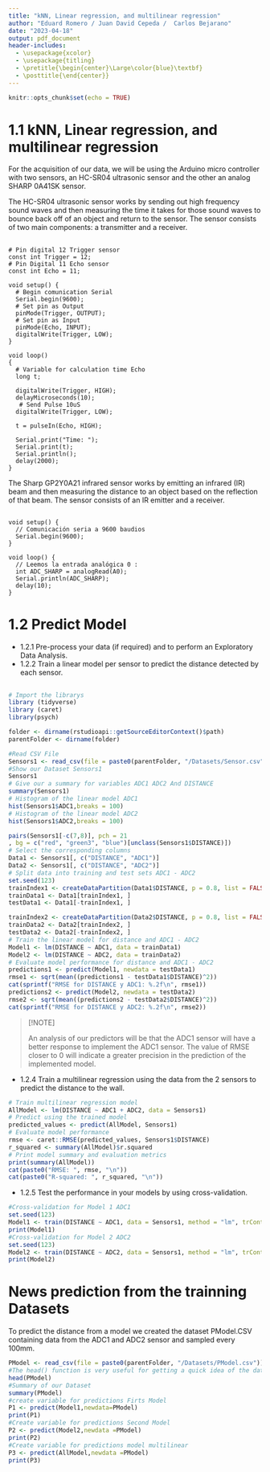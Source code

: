 ```yaml
---
title: "kNN, Linear regression, and multilinear regression"
author: "Eduard Romero / Juan David Cepeda /  Carlos Bejarano"
date: "2023-04-18"
output: pdf_document
header-includes:
  - \usepackage{xcolor}
  - \usepackage{titling}
  - \pretitle{\begin{center}\Large\color{blue}\textbf}
  - \posttitle{\end{center}}
---
```


```r
knitr::opts_chunk$set(echo = TRUE)
```

# 1.1 kNN, Linear regression, and multilinear regression

For the acquisition of our data, we will be using the Arduino micro controller with two sensors, an HC-SR04 ultrasonic sensor and the other an analog SHARP 0A41SK sensor.

The HC-SR04 ultrasonic sensor works by sending out high frequency sound waves and then measuring the time it takes for those sound waves to bounce back off of an object and return to the sensor. The sensor consists of two main components: a transmitter and a receiver.

## \textcolor{red}{Code Arduino for sensor Ultrasonic HC-SR04}

``` {echo="FALSE"}
# Pin digital 12 Trigger sensor
const int Trigger = 12;   
# Pin Digital 11 Echo sensor
const int Echo = 11;

void setup() {
  # Begin comunication Serial
  Serial.begin(9600);
  # Set pin as Output
  pinMode(Trigger, OUTPUT);
  # Set pin as Input
  pinMode(Echo, INPUT); 
  digitalWrite(Trigger, LOW);
}

void loop()
{
  # Variable for calculation time Echo
  long t; 

  digitalWrite(Trigger, HIGH);
  delayMicroseconds(10);
   # Send Pulse 10uS
  digitalWrite(Trigger, LOW);
  
  t = pulseIn(Echo, HIGH); 
  
  Serial.print("Time: ");
  Serial.print(t);      
  Serial.println();
  delay(2000);          
}
```

The Sharp GP2Y0A21 infrared sensor works by emitting an infrared (IR) beam and then measuring the distance to an object based on the reflection of that beam. The sensor consists of an IR emitter and a receiver.

## \textcolor{red}{Code Arduino for sensor SHARP GP2Y0A21}

``` {echo="FALSE"}
void setup() {
  // Comunicación seria a 9600 baudios
  Serial.begin(9600);
}

void loop() {
  // Leemos la entrada analógica 0 :
  int ADC_SHARP = analogRead(A0);
  Serial.println(ADC_SHARP);
  delay(10);
}
```

# 1.2 Predict Model

- 1.2.1 Pre-process your data (if required) and to perform an Exploratory Data Analysis.
- 1.2.2 Train a linear model per sensor to predict the distance detected by each sensor.

## \textcolor{red}{Analysis for the sensor ADC1 - ADC2}
```r
# Import the librarys
library (tidyverse)
library (caret)
library(psych)

folder <- dirname(rstudioapi::getSourceEditorContext()$path)
parentFolder <- dirname(folder)

#Read CSV File
Sensors1 <- read_csv(file = paste0(parentFolder, "/Datasets/Sensor.csv")) %>% as.data.frame()
#Show our Dataset Sensors1
Sensors1
# Give our a summary for variables ADC1 ADC2 And DISTANCE
summary(Sensors1)
# Histogram of the linear model ADC1
hist(Sensors1$ADC1,breaks = 100)
# Histogram of the linear model ADC2
hist(Sensors1$ADC2,breaks = 100)

pairs(Sensors1[-c(7,8)], pch = 21
, bg = c("red", "green3", "blue")[unclass(Sensors1$DISTANCE)])
# Select the corresponding columns
Data1 <- Sensors1[, c("DISTANCE", "ADC1")]
Data2 <- Sensors1[, c("DISTANCE", "ADC2")]
# Split data into training and test sets ADC1 - ADC2
set.seed(123)
trainIndex1 <- createDataPartition(Data1$DISTANCE, p = 0.8, list = FALSE)
trainData1 <- Data1[trainIndex1, ]
testData1 <- Data1[-trainIndex1, ]

trainIndex2 <- createDataPartition(Data2$DISTANCE, p = 0.8, list = FALSE)
trainData2 <- Data2[trainIndex2, ]
testData2 <- Data2[-trainIndex2, ]
# Train the linear model for distance and ADC1 - ADC2
Model1 <- lm(DISTANCE ~ ADC1, data = trainData1)
Model2 <- lm(DISTANCE ~ ADC2, data = trainData2)
# Evaluate model performance for distance and ADC1 - ADC2
predictions1 <- predict(Model1, newdata = testData1)
rmse1 <- sqrt(mean((predictions1 - testData1$DISTANCE)^2))
cat(sprintf("RMSE for DISTANCE y ADC1: %.2f\n", rmse1))
predictions2 <- predict(Model2, newdata = testData2)
rmse2 <- sqrt(mean((predictions2 - testData2$DISTANCE)^2))
cat(sprintf("RMSE for DISTANCE y ADC2: %.2f\n", rmse2))
```

>[!NOTE]
   >
   > An analysis of our predictors will be that the ADC1 sensor will have a better response to implement the ADC1 sensor.
   > The value of RMSE closer to 0 will indicate a greater precision in the prediction of the implemented model.

- 1.2.4 Train a multilinear regression using the data from the 2 sensors to predict the distance to the wall.
```r

# Train multilinear regression model
AllModel <- lm(DISTANCE ~ ADC1 + ADC2, data = Sensors1)
# Predict using the trained model
predicted_values <- predict(AllModel, Sensors1)
# Evaluate model performance
rmse <- caret::RMSE(predicted_values, Sensors1$DISTANCE)
r_squared <- summary(AllModel)$r.squared
# Print model summary and evaluation metrics
print(summary(AllModel))
cat(paste0("RMSE: ", rmse, "\n"))
cat(paste0("R-squared: ", r_squared, "\n"))
```
- 1.2.5 Test the performance in your models by using cross-validation.
```r
#Cross-validation for Model 1 ADC1
set.seed(123)
Model1 <- train(DISTANCE ~ ADC1, data = Sensors1, method = "lm", trControl = trainControl(method = "cv", number = 10))
print(Model1)
#Cross-validation for Model 2 ADC2
set.seed(123)
Model2 <- train(DISTANCE ~ ADC2, data = Sensors1, method = "lm", trControl = trainControl(method = "cv", number = 10))
print(Model2)
```
# News prediction from the trainning Datasets
To predict the distance from a model we created the dataset PModel.CSV containing data from the ADC1 and ADC2 sensor and sampled every 100mm.
```r
PModel <- read_csv(file = paste0(parentFolder, "/Datasets/PModel.csv")) %>% as.data.frame()
#The head() function is very useful for getting a quick idea of the data in an object, especially if the object is large and you don't want to print the entire contents.
head(PModel)
#Summary of our Dataset
summary(PModel)
#create variable for predictions Firts Model
P1 <- predict(Model1,newdata=PModel)
print(P1)
#Create variable for predictions Second Model
P2 <- predict(Model2,newdata =PModel)
print(P2)
#Create variable for predictions model multilinear
P3 <- predict(AllModel,newdata =PModel)
print(P3)

```















